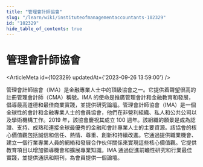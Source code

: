 ```yaml
---
title: "管理會計師協會"
slug: "/learn/wiki/instituteofmanagementaccountants-102329"
id: "102329"
hide_table_of_contents: true
---
```



# 管理會計師協會

<ArticleMeta id={102329} updatedAt={'2023-09-26 13:59:00'} />
<div className='border-solid border-b border-t-0 my-4 border-[var(--ifm-color-gray-300)]' />

管理會計師協會（IMA）是金融專業人士中的頂級協會之一。它提供着聲望很高的註冊管理會計師（CMA）稱號。IMA 的使命是推廣管理會計和金融教育和發展，倡導最高道德和最佳商業實踐，並提供研究論壇。管理會計師協會（IMA）是一個全球性的會計和金融專業人士的會員協會，他們在非營利組織、私人和公共公司以及學術機構工作。2019 年，該協會慶祝其成立 100 週年。該組織的願景是成為認證、支持、成熟和連接全球最優秀的金融和會計專業人士的主要資源。該協會的核心價值觀包括誠信和信任、熱情、尊重、創新和持續改進。它通過提供職業機會、建立一個行業專業人員的網絡和發展合作伙伴關係來實現這些核心價值觀。它提供教育項目以增加領導機會和擴展專業知識。IMA 通過促進前瞻性研究和行業最佳實踐，並提供通訊和期刊，為會員提供一個論壇。
